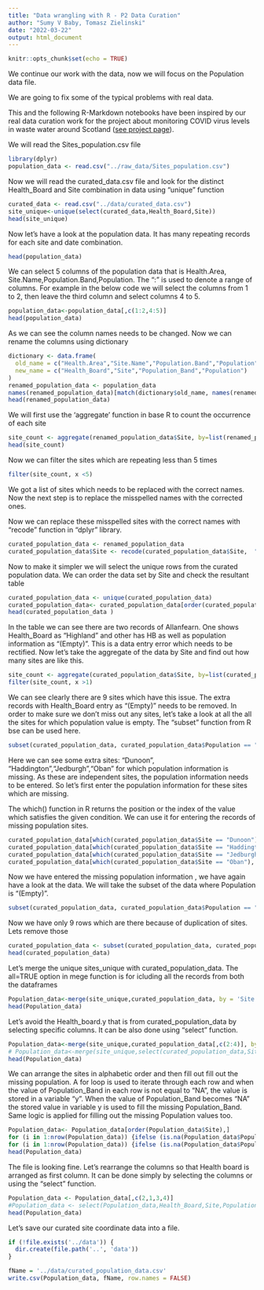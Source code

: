 ```yaml
---
title: "Data wrangling with R - P2 Data Curation"
author: "Sumy V Baby, Tomasz Zielinski"
date: "2022-03-22"
output: html_document
---
```


```r
knitr::opts_chunk$set(echo = TRUE)
```

We continue our work with the data, now we will focus on the Population data file.

We are going to fix some of the typical problems with real data.

This and the following R-Markdown notebooks have been inspired by our real data curation work for the project about monitoring COVID virus levels in waste water around Scotland ([see project page](https://biordm.github.io/COVID-Wastewater-Scotland/)).

We will read the Sites_population.csv file 

```r
library(dplyr)
population_data <- read.csv("../raw_data/Sites_population.csv")
```

Now we will read the curated_data.csv file and look for the distinct Health_Board and Site combination in data using "unique" function

```r
curated_data <- read.csv("../data/curated_data.csv")
site_unique<-unique(select(curated_data,Health_Board,Site))
head(site_unique)
```


Now let's have a look at the population data. It has many repeating records for each site and date combination.

```r
head(population_data)
```
We can select 5 columns of the population data that is Health.Area, Site.Name,Population.Band,Population. The ":" is used to denote a range of columns. For example in the below code we will select the columns from 1 to 2, then leave the third column and select columns 4 to 5.

```r
population_data<-population_data[,c(1:2,4:5)]
head(population_data)
```

As we can see the column names needs to be changed. Now we can rename the columns using dictionary

```r

dictionary <- data.frame(
  old_name = c("Health.Area","Site.Name","Population.Band","Population"),
  new_name = c("Health_Board","Site","Population_Band","Population")
)
renamed_population_data <- population_data
names(renamed_population_data)[match(dictionary$old_name, names(renamed_population_data))] <- dictionary$new_name
head(renamed_population_data)
```

We will first use the 'aggregate' function in base R to count the occurrence of each site

```r
site_count <- aggregate(renamed_population_data$Site, by=list(renamed_population_data$Site), FUN=length) 
head(site_count)
```

Now we can filter the sites which are repeating less than 5 times

```r

filter(site_count, x <5)

```
We got a list of sites which needs to be replaced with the correct names. Now the next step is to replace the misspelled names with the corrected ones.

Now we can replace these misspelled sites with the correct names with "recode" function in "dplyr" library.

```r
curated_population_data <- renamed_population_data
curated_population_data$Site <- recode(curated_population_data$Site,  "Invurie"="Inverurie", "Sheildhall"="Shieldhall","Stevenson"="Stevenston")
```

Now to make it simpler we will select the unique rows from the curated population data. We can order the data set by Site and check the resultant table

```r
curated_population_data <- unique(curated_population_data)
curated_population_data<- curated_population_data[order(curated_population_data$Site),]
head(curated_population_data )
```

In the table we can see there are two records of Allanfearn. One shows Health_Board as "Highland" and other has HB as well as population information as "(Empty)". This is a data entry error which needs to be rectified. Now let's take the aggregate of the data by Site and find out how many sites are like this.

```r
site_count <- aggregate(curated_population_data$Site, by=list(curated_population_data$Site), FUN=length) 
filter(site_count, x >1)
```

We can see clearly there are 9 sites which have this issue. The extra records with Health_Board entry as "(Empty)" needs to be removed.
In order to make sure we don't miss out any sites, let's take a look at all the all the sites for which population value is empty. The "subset" function from R bse can be used here.  

```r
subset(curated_population_data, curated_population_data$Population == "(Empty)")
```

Here we can see some extra sites: "Dunoon", "Haddington","Jedburgh","Oban" for which population information is missing. As these are independent sites, the population information needs to be entered. So let's first enter the population information for these sites which are missing. 

The which() function in R returns the position or the index of the value which satisfies the given condition. We can use it for entering the records of missing population sites.

```r
curated_population_data[which(curated_population_data$Site == "Dunoon"), ] <-c("Highland","Dunoon","4k - 10k",7830)
curated_population_data[which(curated_population_data$Site == "Haddington"), ] <- c("Lothian","Haddington","4k - 10k",9130 ) 
curated_population_data[which(curated_population_data$Site == "Jedburgh"), ] <-c("Borders","Jedburgh","2k - 4k",3910)
curated_population_data[which(curated_population_data$Site == "Oban"), ] <- c("Highland","Oban","4k - 10k",8490 ) 
```

Now we have entered the missing population information , we have again have a look at the data. We will take the subset of the data where Population is "(Empty)".

```r
subset(curated_population_data, curated_population_data$Population == "(Empty)")
```

Now we have only 9 rows which are there because of duplication of sites. Lets remove those

```r
curated_population_data <- subset(curated_population_data, curated_population_data$Population != "(Empty)")
head(curated_population_data)
```

Let's merge the unique sites_unique with curated_population_data. The all=TRUE option in mege function is for icluding all the records from both the dataframes

```r
Population_data<-merge(site_unique,curated_population_data, by = 'Site',all=TRUE)
head(Population_data)
```

Let's avoid the Health_board.y that is from curated_population_data by selecting specific columns. It can be also done using "select" function.  

```r
Population_data<-merge(site_unique,curated_population_data[,c(2:4)], by = 'Site',all=TRUE)
# Population_data<-merge(site_unique,select(curated_population_data,Site,Population_Band,Population), by = 'Site',all=TRUE)
head(Population_data)
```

We can arrange the sites in alphabetic order and then fill out fill out the missing population.
A for loop is used to iterate through each row and when the value of Population_Band in each row is not equal to "NA", the value is stored in a variable "y". When the value of Population_Band becomes "NA" the stored value in variable y is used to fill the missing Population_Band. Same logic is applied for filling out the missing Population values too.  

```r
Population_data<- Population_data[order(Population_data$Site),]
for (i in 1:nrow(Population_data)) {ifelse (is.na(Population_data$Population_Band[i]),Population_data$Population_Band[i]<-x, x <- Population_data$Population_Band[i])}
for (i in 1:nrow(Population_data)) {ifelse (is.na(Population_data$Population[i]),Population_data$Population[i]<-y, y <- Population_data$Population[i])}
head(Population_data)
```

The file is looking fine. Let's rearrange the columns so that Health board is arranged as first column. It can be done simply by selecting the columns or using the "select" function.

```r
Population_data <- Population_data[,c(2,1,3,4)]
#Population_data <- select(Population_data,Health_Board,Site,Population_Band,Population)
head(Population_data)
```

Let's save our curated site coordinate data into a file.

```r
if (!file.exists('../data')) {
  dir.create(file.path('..', 'data'))  
}

fName = '../data/curated_population_data.csv'
write.csv(Population_data, fName, row.names = FALSE)
```
